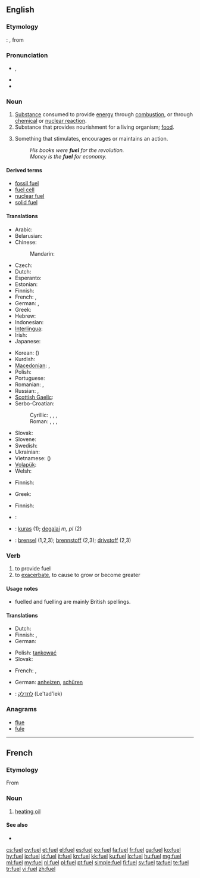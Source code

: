 ==English==
{{wikipedia|dab=fuel (disambiguation)|fuel}}

===Etymology===
{{etyl|fro}}: {{term|feuaile|lang=fro}}, from {{term|feu|lang=fro||fire}}

===Pronunciation===
* {{IPA|/ˈfjuːəl̩/}}, {{SAMPA|/"fju:@l/}}
* {{rhymes|ʊəl}}
* {{audio|en-uk-fuel.ogg|Audio (UK)}}

===Noun===
{{wikipedia}}
{{en-noun}}

# [[substance|Substance]] consumed to provide [[energy]] through [[combustion]], or through [[chemical]] or [[nuclear reaction]].
# Substance that provides nourishment for a living organism; [[food]].
# {{figuratively}} Something that stimulates, encourages or maintains an action.
#: ''His books were '''fuel''' for the revolution.''
#: ''Money is the '''fuel''' for economy.''

====Derived terms====
* [[fossil fuel]]
* [[fuel cell]]
* [[nuclear fuel]]
* [[solid fuel]]

====Translations====
{{trans-top|substance consumed to provide energy}}
* Arabic: {{t|ar|وقود|m|tr=waqūd|sc=Arab}}
* Belarusian: {{t|be|паліва|n|tr=páliva|sc=Cyrl}}
* Chinese:
*: Mandarin: {{t-|cmn|燃料|tr=ránliào|sc=Hani}}
* Czech: {{t-|cs|palivo|n}}
* Dutch: {{t+|nl|brandstof|m|f}}
* Esperanto: {{t|eo|brulaĵo}}
* Estonian: {{t|et|kütus}}
* Finnish: {{t+|fi|polttoaine}}
* French: {{t+|fr|carburant|m}}, {{t|fr|combustible}}
* German: {{t+|de|Brennstoff|m}}, {{t-|de|Treibstoff|m}}
* Greek: {{t+|el|καύσιμο|n|tr=káfsimo}}
* Hebrew: {{t+|he|דלק|m|tr=délek}}
* Indonesian: {{t|id|bahan bakar|xs=Indonesian}}
* [[Interlingua]]: {{t-|ia|combustibile|xs=Interlingua}}
* Irish: {{t-|ga|breosla|m|xs=Irish}}
* Japanese: {{t|ja|燃料|tr=ねんりょう, nenryō|sc=Jpan}}
{{trans-mid}}
* Korean: {{t|ko|연료|tr=yeollyo|sc=Kore}} ({{t|ko|燃料|sc=Kore}})
* Kurdish: {{t|ku|mazot|sc=ku-Arab}}
* [[Macedonian]]: {{t-|mk|гориво|n|tr=górivo}},  {{t|mk|огрев|m|tr=ógrev}}
* Polish: {{t+|pl|paliwo}}
* Portuguese: {{t+|pt|combustível|m}}
* Romanian: {{t-|ro|combustibil|m}}, {{t-|ro|carburant|m}}
* Russian: {{t+|ru|топливо|n|tr=tóplivo}}, {{t+|ru|горючее|n|tr=gorjúčeje}}
* [[Scottish Gaelic]]: {{t-|gd|connadh|m|xs=Scottish Gaelic}}
* Serbo-Croatian:
*: Cyrillic: {{t|sh|паливо|n}}, {{t|sh|гориво|n}}, {{t|sh|огрев|m}}, {{t|sh|топливо|n}}
*: Roman: {{t|sh|palivo|n}}, {{t|sh|gorivo|n}}, {{t|sh|ogrev|m}}, {{t|sh|toplivo|n}}
* Slovak: {{t-|sk|palivo|n}}
* Slovene: {{t+|sl|gorivo|n}}
* Swedish: {{t+|sv|bränsle}}
* Ukrainian: {{t|uk|паливо|n|tr=pályvo|sc=Cyrl}}
* Vietnamese: {{t|vi|nhiên liệu}} ({{t|vi|燃料}})
* [[Volapük]]: {{t|vo|filamastöf}}
* Welsh: {{t|cy|tanwydd|m|xs=Welsh}}
{{trans-bottom}}

{{trans-top|substance that provides nourishment}}
* Finnish: {{t+|fi|ravinto}}
{{trans-mid}}
* Greek: {{t+|el|τροφή|f|tr=trofí}}
{{trans-bottom}}

{{trans-top|figurative: something that stimulates}}
* Finnish: {{t|fi|käyttövoima}}
{{trans-mid}}
{{trans-bottom}}

<!--Remove this table once all of the translations below have been moved into the tables above.-->
{{checktrans-top}}
* {{ttbc|sh}}: {{t-|hr|gorivo|n|alt=gȍrīvo}}
* {{ttbc|lt}}: [[kuras]] {{m}} (1); [[degalai]] ''m, pl'' (2)
* {{ttbc|no}}: [[brensel]] {{n}} (1,2,3); [[brennstoff]] {{n}} (2,3); [[drivstoff]] {{n}} (2,3)
{{trans-mid}}
{{trans-bottom}}

===Verb===
{{en-verb}}
{{en-verb|fuell|ing}}

# to provide fuel
# to [[exacerbate]], to cause to grow or become greater

====Usage notes====
* fuelled and fuelling are mainly British spellings.

====Translations====
{{trans-top|to provide fuel}}
* Dutch: {{t-|nl|tanken}}
* Finnish: {{t+|fi|tankata}},  {{t|fi|täyttää polttoaineella}}
* German: {{t-|de|betanken}}
{{trans-mid}}
* Polish: [[tankować]]
* Slovak: {{t|sk|tankovať}}
{{trans-bottom}}

{{trans-top|to exacerbate, to cause to grow or become greater}}
* French: {{t|fr|alimenter}}, {{t|fr|attiser}}
{{trans-mid}}
* German: [[anheizen]], [[schüren]]
{{trans-bottom}}

{{checktrans-top}}
* {{ttbc|he}}: [[לתדלק]] (Le'tad'lek)
{{trans-bottom}}

===Anagrams===
* [[flue#English|flue]]
* [[fule#English|fule]]

----

==French==

===Etymology===
From {{etyl|en|fr}}

===Noun===
{{fr-noun|m}}

# [[heating oil]]

====See also====
* {{l|fr|fioul}}

[[cs:fuel]]
[[cy:fuel]]
[[et:fuel]]
[[el:fuel]]
[[es:fuel]]
[[eo:fuel]]
[[fa:fuel]]
[[fr:fuel]]
[[ga:fuel]]
[[ko:fuel]]
[[hy:fuel]]
[[io:fuel]]
[[id:fuel]]
[[it:fuel]]
[[kn:fuel]]
[[kk:fuel]]
[[ku:fuel]]
[[lo:fuel]]
[[hu:fuel]]
[[mg:fuel]]
[[ml:fuel]]
[[my:fuel]]
[[nl:fuel]]
[[pl:fuel]]
[[pt:fuel]]
[[simple:fuel]]
[[fi:fuel]]
[[sv:fuel]]
[[ta:fuel]]
[[te:fuel]]
[[tr:fuel]]
[[vi:fuel]]
[[zh:fuel]]